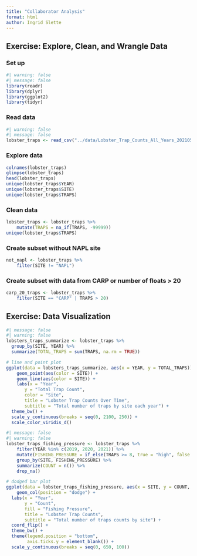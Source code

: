 ```yaml
---
title: "Collaborator Analysis"
format: html
author: Ingrid Slette
---
```


## Exercise: Explore, Clean, and Wrangle Data

### Set up
```r
#| warning: false
#| message: false
library(readr)
library(dplyr)
library(ggplot2)
library(tidyr)
```

### Read data
```r
#| warning: false
#| message: false
lobster_traps <- read_csv("../data/Lobster_Trap_Counts_All_Years_20210519.csv")
```

### Explore data
```r
colnames(lobster_traps)
glimpse(lobster_traps)
head(lobster_traps)
unique(lobster_traps$YEAR)
unique(lobster_traps$SITE)
unique(lobster_traps$TRAPS)
```

### Clean data
```r
lobster_traps <- lobster_traps %>% 
    mutate(TRAPS = na_if(TRAPS, -99999))
unique(lobster_traps$TRAPS)
```

### Create subset without NAPL site
```r
not_napl <- lobster_traps %>% 
    filter(SITE != "NAPL")
```

### Create subset with data from CARP or number of floats > 20
```r
carp_20_traps <- lobster_traps %>% 
    filter(SITE == "CARP" | TRAPS > 20)
```

## Exercise: Data Visualization
```r
#| message: false
#| warning: false
lobsters_traps_summarize <- lobster_traps %>% 
  group_by(SITE, YEAR) %>% 
  summarize(TOTAL_TRAPS = sum(TRAPS, na.rm = TRUE))
```

```r
# line and point plot
ggplot(data = lobsters_traps_summarize, aes(x = YEAR, y = TOTAL_TRAPS)) +
    geom_point(aes(color = SITE)) +
    geom_line(aes(color = SITE)) +
    labs(x = "Year", 
       y = "Total Trap Count",
       color = "Site",
       title = "Lobster Trap Counts Over Time",
       subtitle = "Total number of traps by site each year") +
  theme_bw() +
  scale_y_continuous(breaks = seq(0, 2100, 250)) +
  scale_color_viridis_d()
```
```r
#| message: false
#| warning: false
lobster_traps_fishing_pressure <- lobster_traps %>% 
    filter(YEAR %in% c(2019, 2020, 2021)) %>%
    mutate(FISHING_PRESSURE = if_else(TRAPS >= 8, true = "high", false = "low")) %>%
    group_by(SITE, FISHING_PRESSURE) %>%
    summarize(COUNT = n()) %>%
    drop_na()
```

```r
# dodged bar plot
ggplot(data = lobster_traps_fishing_pressure, aes(x = SITE, y = COUNT, fill = FISHING_PRESSURE)) +
    geom_col(position = "dodge") +
  labs(x = "Year", 
       y = "Count",
       fill = "Fishing Pressure",
       title = "Lobster Trap Counts",
       subtitle = "Total number of traps counts by site") +
  coord_flip() +
  theme_bw() +
  theme(legend.position = "bottom",
        axis.ticks.y = element_blank()) +
  scale_y_continuous(breaks = seq(0, 650, 100))
```

